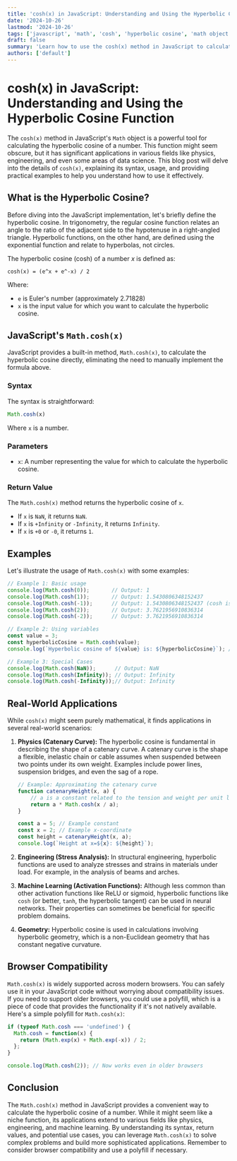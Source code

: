 ```yaml
---
title: 'cosh(x) in JavaScript: Understanding and Using the Hyperbolic Cosine Function'
date: '2024-10-26'
lastmod: '2024-10-26'
tags: ['javascript', 'math', 'cosh', 'hyperbolic cosine', 'math object', 'javascript tutorial']
draft: false
summary: 'Learn how to use the cosh(x) method in JavaScript to calculate the hyperbolic cosine of a number. This comprehensive guide covers the syntax, examples, and real-world applications of cosh(x).'
authors: ['default']
---
```


# cosh(x) in JavaScript: Understanding and Using the Hyperbolic Cosine Function

The `cosh(x)` method in JavaScript's `Math` object is a powerful tool for calculating the hyperbolic cosine of a number. This function might seem obscure, but it has significant applications in various fields like physics, engineering, and even some areas of data science. This blog post will delve into the details of `cosh(x)`, explaining its syntax, usage, and providing practical examples to help you understand how to use it effectively.

## What is the Hyperbolic Cosine?

Before diving into the JavaScript implementation, let's briefly define the hyperbolic cosine. In trigonometry, the regular cosine function relates an angle to the ratio of the adjacent side to the hypotenuse in a right-angled triangle.  Hyperbolic functions, on the other hand, are defined using the exponential function and relate to hyperbolas, not circles.

The hyperbolic cosine (cosh) of a number *x* is defined as:

`cosh(x) = (e^x + e^-x) / 2`

Where:

*   `e` is Euler's number (approximately 2.71828)
*   `x` is the input value for which you want to calculate the hyperbolic cosine.

## JavaScript's `Math.cosh(x)`

JavaScript provides a built-in method, `Math.cosh(x)`, to calculate the hyperbolic cosine directly, eliminating the need to manually implement the formula above.

### Syntax

The syntax is straightforward:

```javascript
Math.cosh(x)
```

Where `x` is a number.

### Parameters

*   `x`:  A number representing the value for which to calculate the hyperbolic cosine.

### Return Value

The `Math.cosh(x)` method returns the hyperbolic cosine of `x`.

*   If `x` is `NaN`, it returns `NaN`.
*   If `x` is `+Infinity` or `-Infinity`, it returns `Infinity`.
*   If `x` is `+0` or `-0`, it returns `1`.

## Examples

Let's illustrate the usage of `Math.cosh(x)` with some examples:

```javascript
// Example 1: Basic usage
console.log(Math.cosh(0));       // Output: 1
console.log(Math.cosh(1));       // Output: 1.5430806348152437
console.log(Math.cosh(-1));      // Output: 1.5430806348152437 (cosh is an even function)
console.log(Math.cosh(2));       // Output: 3.7621956910836314
console.log(Math.cosh(-2));      // Output: 3.7621956910836314

// Example 2: Using variables
const value = 3;
const hyperbolicCosine = Math.cosh(value);
console.log(`Hyperbolic cosine of ${value} is: ${hyperbolicCosine}`); // Output: Hyperbolic cosine of 3 is: 10.067661995777765

// Example 3: Special Cases
console.log(Math.cosh(NaN));      // Output: NaN
console.log(Math.cosh(Infinity)); // Output: Infinity
console.log(Math.cosh(-Infinity));// Output: Infinity
```

## Real-World Applications

While `cosh(x)` might seem purely mathematical, it finds applications in several real-world scenarios:

1.  **Physics (Catenary Curve):**  The hyperbolic cosine is fundamental in describing the shape of a catenary curve.  A catenary curve is the shape a flexible, inelastic chain or cable assumes when suspended between two points under its own weight.  Examples include power lines, suspension bridges, and even the sag of a rope.

    ```javascript
    // Example: Approximating the catenary curve
    function catenaryHeight(x, a) {
        // a is a constant related to the tension and weight per unit length of the cable
        return a * Math.cosh(x / a);
    }

    const a = 5; // Example constant
    const x = 2; // Example x-coordinate
    const height = catenaryHeight(x, a);
    console.log(`Height at x=${x}: ${height}`);
    ```

2.  **Engineering (Stress Analysis):** In structural engineering, hyperbolic functions are used to analyze stresses and strains in materials under load.  For example, in the analysis of beams and arches.

3.  **Machine Learning (Activation Functions):** Although less common than other activation functions like ReLU or sigmoid, hyperbolic functions like `cosh` (or better, `tanh`, the hyperbolic tangent) can be used in neural networks.  Their properties can sometimes be beneficial for specific problem domains.

4.  **Geometry:** Hyperbolic cosine is used in calculations involving hyperbolic geometry, which is a non-Euclidean geometry that has constant negative curvature.

## Browser Compatibility

`Math.cosh(x)` is widely supported across modern browsers.  You can safely use it in your JavaScript code without worrying about compatibility issues.  If you need to support older browsers, you could use a polyfill, which is a piece of code that provides the functionality if it's not natively available.  Here's a simple polyfill for `Math.cosh(x)`:

```javascript
if (typeof Math.cosh === 'undefined') {
  Math.cosh = function(x) {
    return (Math.exp(x) + Math.exp(-x)) / 2;
  };
}

console.log(Math.cosh(2)); // Now works even in older browsers
```

## Conclusion

The `Math.cosh(x)` method in JavaScript provides a convenient way to calculate the hyperbolic cosine of a number.  While it might seem like a niche function, its applications extend to various fields like physics, engineering, and machine learning. By understanding its syntax, return values, and potential use cases, you can leverage `Math.cosh(x)` to solve complex problems and build more sophisticated applications. Remember to consider browser compatibility and use a polyfill if necessary.